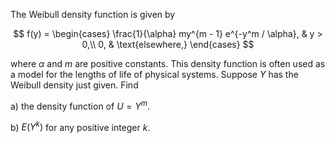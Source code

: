 The Weibull density function is given by

$$
f(y) =
\begin{cases}
    \frac{1}{\alpha} my^{m - 1} e^{-y^m / \alpha}, & y > 0,\\
    0, & \text{elsewhere,}
\end{cases}
$$

where $\alpha$ and $m$ are positive constants.
This density function is often used as a model for the lengths of life of physical systems.
Suppose $Y$ has the Weibull density just given.
Find

a) the density function of $U = Y^m$.

b) $E(Y^k)$ for any positive integer $k$.
